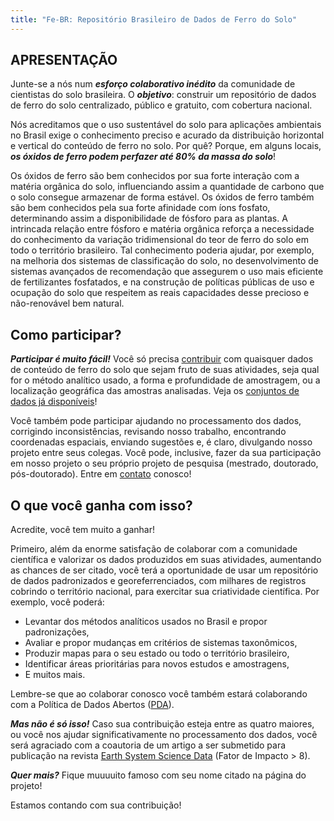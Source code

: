 ```yaml
---
title: "Fe-BR: Repositório Brasileiro de Dados de Ferro do Solo"
---
```


## APRESENTAÇÃO

Junte-se a nós num ***esforço colaborativo inédito*** da comunidade de cientistas do solo brasileira. O 
***objetivo***: construir um repositório de dados de ferro do solo centralizado, público e gratuito, com 
cobertura nacional.

Nós acreditamos que o uso sustentável do solo para aplicações ambientais no Brasil exige o conhecimento 
preciso e acurado da distribuição horizontal e vertical do conteúdo de ferro no solo. Por quê? Porque, em 
alguns locais, ***os óxidos de ferro podem perfazer até 80% da massa do solo***!

Os óxidos de ferro são bem conhecidos por sua forte interação com a matéria orgânica do solo, influenciando 
assim a quantidade de carbono que o solo consegue armazenar de forma estável. Os óxidos de ferro também são 
bem conhecidos pela sua forte afinidade com íons fosfato, determinando assim a disponibilidade de fósforo para
as plantas. A intrincada relação entre fósforo e matéria orgânica reforça a necessidade do conhecimento da
variação tridimensional do teor de ferro do solo em todo o território brasileiro. Tal conhecimento poderia 
ajudar, por exemplo, na melhoria dos sistemas de classificação do solo, no desenvolvimento de sistemas 
avançados de recomendação que assegurem o uso mais eficiente de fertilizantes fosfatados, e na construção de
políticas públicas de uso e ocupação do solo que respeitem as reais capacidades desse precioso e não-renovável
bem natural.

## Como participar?

***Participar é muito fácil!*** Você só precisa [contribuir](contribute.html) com quaisquer dados de conteúdo
de ferro do solo que sejam fruto de suas atividades, seja qual for o método analítico usado, a forma e
profundidade de amostragem, ou a localização geográfica das amostras analisadas.
Veja os [conjuntos de dados já disponíveis](data.html)!

Você também pode participar ajudando no processamento dos dados, corrigindo inconsistências, revisando nosso
trabalho, encontrando coordenadas espaciais, enviando sugestões e, é claro, divulgando nosso projeto entre 
seus colegas. Você pode, inclusive, fazer da sua participação em nosso projeto o seu próprio projeto de 
pesquisa (mestrado, doutorado, pós-doutorado). Entre em [contato](contact.html) conosco!

## O que você ganha com isso?

Acredite, você tem muito a ganhar!

Primeiro, além da enorme satisfação de colaborar com a comunidade científica e valorizar os dados produzidos 
em suas atividades, aumentando as chances de ser citado, você terá a oportunidade de usar um repositório de 
dados padronizados e georeferrenciados, com milhares de registros cobrindo o território nacional, para 
exercitar sua criatividade científica. Por exemplo, você poderá:

* Levantar dos métodos analíticos usados no Brasil e propor padronizações,
* Avaliar e propor mudanças em critérios de sistemas taxonômicos,
* Produzir mapas para o seu estado ou todo o território brasileiro,
* Identificar áreas prioritárias para novos estudos e amostragens,
* E muitos mais.

Lembre-se que ao colaborar conosco você também estará colaborando com a Política de Dados Abertos
([PDA](http://wiki.dados.gov.br/Politica-de-Dados-Abertos.ashx)).

***Mas não é só isso!*** Caso sua contribuição esteja entre as quatro maiores, ou você nos ajudar
significativamente no processamento dos dados, você será agraciado com a coautoria de um artigo a ser 
submetido para publicação na revista [Earth System Science Data](http://earth-system-science-data.net/) 
(Fator de Impacto > 8).

***Quer mais?***  Fique muuuuito famoso com seu nome citado na página do projeto!

Estamos contando com sua contribuição!
